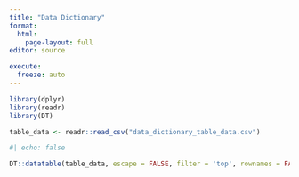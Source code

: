 ```yaml
---
title: "Data Dictionary"
format: 
  html:
    page-layout: full
editor: source

execute:
  freeze: auto
---
```


```r
library(dplyr)
library(readr)
library(DT)

table_data <- readr::read_csv("data_dictionary_table_data.csv")
```


```r
#| echo: false

DT::datatable(table_data, escape = FALSE, filter = 'top', rownames = FALSE)
```



